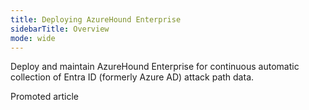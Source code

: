 ```yaml
---
title: Deploying AzureHound Enterprise
sidebarTitle: Overview
mode: wide
---
```


Deploy and maintain AzureHound Enterprise for continuous automatic collection of Entra ID (formerly Azure AD) attack path data.

<CardGroup cols={2}> <Card title="AzureHound Enterprise System Requirements and Deployment Process" icon="server" href="/hc/en-us/articles/AzureHound-Enterprise-System-Requirements-and-Deployment-Process"> Promoted article </Card> <Card title="AzureHound Enterprise Azure Configuration" icon="cloud" href="/hc/en-us/articles/AzureHound-Enterprise-Azure-Configuration"> </Card> <Card title="Create an AzureHound Configuration" icon="plus" href="/hc/en-us/articles/Create-an-AzureHound-Configuration"> </Card> <Card title="Install and Upgrade AzureHound (Windows, Docker, or Kubernetes)" icon="download" href="/hc/en-us/articles/Install-and-Upgrade-AzureHound-Windows-Docker-or-Kubernetes"> </Card> <Card title="Running multiple AzureHound Enterprise collectors on one server with Scheduled Tasks" icon="clock" href="/hc/en-us/articles/Running-multiple-AzureHound-Enterprise-collectors-on-one-server-with-Scheduled-Tasks"> </Card> </CardGroup>

